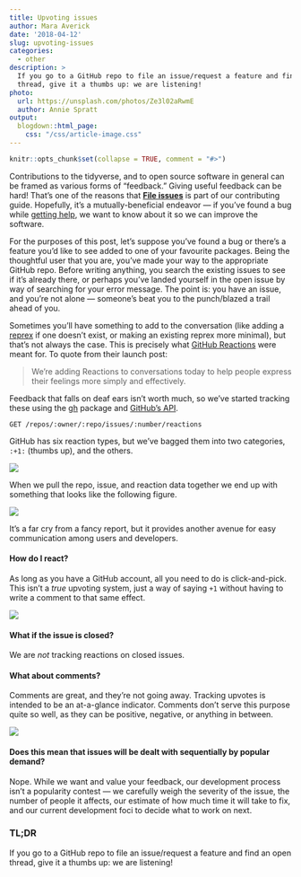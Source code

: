 ```yaml
---
title: Upvoting issues
author: Mara Averick
date: '2018-04-12'
slug: upvoting-issues
categories:
  - other
description: >
  If you go to a GitHub repo to file an issue/request a feature and find an open 
  thread, give it a thumbs up: we are listening!
photo:
  url: https://unsplash.com/photos/Ze3l02aRwmE
  author: Annie Spratt
output:
  blogdown::html_page:
    css: "/css/article-image.css"
---
```


```r
knitr::opts_chunk$set(collapse = TRUE, comment = "#>")
```

Contributions to the tidyverse, and to open source software in general can
be framed as various forms of "feedback." Giving useful feedback can be hard!
That's one of the reasons that [**File issues**](https://www.tidyverse.org/contribute/) 
is part of our contributing guide. Hopefully, it's a mutually-beneficial endeavor 
— if you've found a bug while [getting help](https://www.tidyverse.org/help/), 
we want to know about it so we can improve the software.

For the purposes of this post, let's suppose you've found a bug or there's a
feature you'd like to see added to one of your favourite packages. Being the
thoughtful user that you are, you've made your way to the appropriate GitHub
repo. Before writing anything, you search the existing issues to see if it's
already there, or perhaps you've landed yourself in the open issue by way of
searching for your error message. The point is: you have an issue, and you're
not alone — someone's beat you to the punch/blazed a trail ahead of you.

Sometimes you'll have something to add to the conversation (like adding a
[reprex](http://reprex.tidyverse.org/) if one doesn't exist, or making an
existing reprex more minimal), but that's not always the case. This is precisely
what [GitHub Reactions](https://blog.github.com/2016-03-10-add-reactions-to-pull-requests-issues-and-comments/) were meant for. To quote from their launch
post:

> We’re adding Reactions to conversations today to help people express their 
> feelings more simply and effectively.

Feedback that falls on deaf ears isn't worth much, so we've started tracking 
these using the [gh](https://github.com/r-lib/gh) package and [GitHub's API](https://developer.github.com/v3/reactions/#list-reactions-for-an-issue).

```
GET /repos/:owner/:repo/issues/:number/reactions
```

GitHub has six reaction types, but we've bagged them into two categories, 
`:+1:` (thumbs up), and the others. 

![](/images/upvoting-issues/reaction_types.png)

When we pull the repo, issue, and reaction data together we end up with 
something that looks like the following figure.

![](/images/upvoting-issues/tidyverse_issue_reactions.png)

It's a far cry from a fancy report, but it provides another avenue for easy 
communication among users and developers.

#### How do I react?

As long as you have a GitHub account, all you need to do is click-and-pick. 
This isn't a _true_ upvoting system, just a way of saying `+1` without having 
to write a comment to that same effect.

![](/images/upvoting-issues/pkgdown_upvoting.gif)

#### What if the issue is closed?

We are _not_ tracking reactions on closed issues.

#### What about comments?

Comments are great, and they're not going away. Tracking upvotes is intended to
be an at-a-glance indicator. Comments don't serve this purpose quite so well, as
they can be positive, negative, or anything in between.

![](/images/upvoting-issues/pkgdown_comment.gif)

#### Does this mean that issues will be dealt with sequentially by popular demand?

Nope. While we want and value your feedback, our development process isn't a
popularity contest — we carefully weigh the severity of the issue, the number
of people it affects, our estimate of how much time it will take to fix, and our
current development foci to decide what to work on next.

### TL;DR

If you go to a GitHub repo to file an issue/request a feature and find an open 
thread, give it a thumbs up: we are listening!
